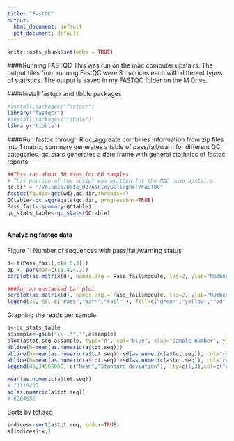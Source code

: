 ---
title: "FastQC"
output:
  html_document: default
  pdf_document: default
---

```{r setup, include=FALSE}
knitr::opts_chunk$set(echo = TRUE)
```
####Running FASTQC
This was run on the mac computer upstairs. The output files from running FastQC were 3 matrices each with different types of statistics. The output is saved in my FASTQC folder on the M Drive.

####Install fastqcr and tibble packages
```{r eval=FALSE, include=FALSE}
#install.packages("fastqcr")
library("fastqcr")
#install.packages("tibble")
library("tibble")
```

####Run fastqc through R
qc_aggreate combines information from zip files into 1 matrix,
summary generates a table of pass/fail/warn for different QC categories, qc_stats generates a date frame with general statistics of fastqc reports
```{r eval=FALSE, include=FALSE}
##This ran about 30 mins for 66 samples
# This portion of the script was written for the MAC comp upstairs.
qc.dir = "/Volumes/Data_02/AshleyGallagher/FASTQC"
fastqc(fq.dir=get(wd),qc.dir,threads=4)
QCtable<-qc_aggregate(qc.dir, progressbar=TRUE)
Pass_fail<-summary(QCtable)
qc_stats_table<-qc_stats(QCtable)

```

```{r}

```

#### Analyzing fastqc data
Figure 1: Number of sequences with pass/fail/warning status
```{r pressure, echo=FALSE, fig.cap="Graph showing the number of samples that passed, failed or should be considered with caution on a number of different QC criteria. "}

d<-t(Pass_fail[,c(4,5,3)])
op <- par(mar=c(11,4,4,2))
barplot(as.matrix(d), names.arg = Pass_fail$module, las=2, ylab="Number of samples", main = "Quality control using FastQC",col=c("green","yellow","red"),legend=c("Pass","Warn","Fail"),cex.names=0.8)

###for an unstacked bar plot
barplot(as.matrix(d), names.arg = Pass_fail$module, las=2, ylab="Number of samples", main = "Quality control using FastQC",col=c("green","yellow","red"),cex.names=0.8,beside=TRUE)
legend(35, 65, c("Pass","Warn","Fail" ), fill=c("green","yellow","red" ))

```


Graphing the reads per sample
```{r}
a<-qc_stats_table
a$sample<-gsub("\\-.*","",a$sample)
plot(a$tot.seq~a$sample, type="h", col="blue", xlab="sample number", ylab="number of sequenced reads", main="Sequenced reads per sample", lwd=3, lty=1)
abline(h=mean(as.numeric(a$tot.seq)))
abline(h=mean(as.numeric(a$tot.seq))-sd(as.numeric(a$tot.seq)), col="red", lty=2)
abline(h=mean(as.numeric(a$tot.seq))+sd(as.numeric(a$tot.seq)), col="red", lty=2)
legend(46,34500000, c("Mean","Standard deviation"), lty=c(1,3),col=c("black","red"))

mean(as.numeric(a$tot.seq))
# 11119433
sd(as.numeric(a$tot.seq))
# 6204685

```

Sorts by tot.seq
```{r}
indices<-sort(a$tot.seq, index=TRUE)
a[indices$ix,]

```






